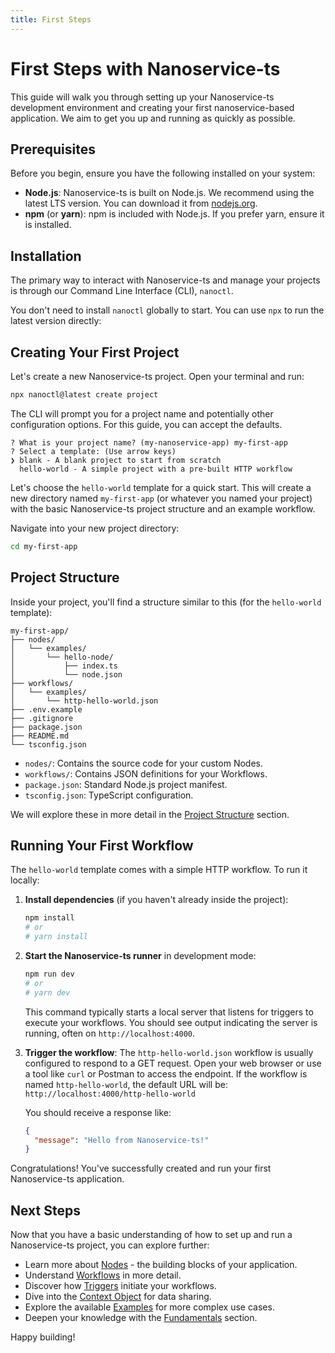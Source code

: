 ```yaml
---
title: First Steps
---
```


# First Steps with Nanoservice-ts

This guide will walk you through setting up your Nanoservice-ts development environment and creating your first nanoservice-based application. We aim to get you up and running as quickly as possible.

## Prerequisites

Before you begin, ensure you have the following installed on your system:

*   **Node.js**: Nanoservice-ts is built on Node.js. We recommend using the latest LTS version. You can download it from [nodejs.org](https://nodejs.org/).
*   **npm** (or **yarn**): npm is included with Node.js. If you prefer yarn, ensure it is installed.

## Installation

The primary way to interact with Nanoservice-ts and manage your projects is through our Command Line Interface (CLI), `nanoctl`.

You don't need to install `nanoctl` globally to start. You can use `npx` to run the latest version directly:

## Creating Your First Project

Let's create a new Nanoservice-ts project. Open your terminal and run:

```bash
npx nanoctl@latest create project
```

The CLI will prompt you for a project name and potentially other configuration options. For this guide, you can accept the defaults.

```
? What is your project name? (my-nanoservice-app) my-first-app
? Select a template: (Use arrow keys)
❯ blank - A blank project to start from scratch
  hello-world - A simple project with a pre-built HTTP workflow
```

Let's choose the `hello-world` template for a quick start. This will create a new directory named `my-first-app` (or whatever you named your project) with the basic Nanoservice-ts project structure and an example workflow.

Navigate into your new project directory:

```bash
cd my-first-app
```

## Project Structure

Inside your project, you'll find a structure similar to this (for the `hello-world` template):

```
my-first-app/
├── nodes/
│   └── examples/
│       └── hello-node/
│           ├── index.ts
│           └── node.json
├── workflows/
│   └── examples/
│       └── http-hello-world.json
├── .env.example
├── .gitignore
├── package.json
├── README.md
└── tsconfig.json
```

*   `nodes/`: Contains the source code for your custom Nodes.
*   `workflows/`: Contains JSON definitions for your Workflows.
*   `package.json`: Standard Node.js project manifest.
*   `tsconfig.json`: TypeScript configuration.

We will explore these in more detail in the [Project Structure](../fundamentals/project-structure.mdx) section.

## Running Your First Workflow

The `hello-world` template comes with a simple HTTP workflow. To run it locally:

1.  **Install dependencies** (if you haven't already inside the project):
    ```bash
    npm install
    # or
    # yarn install
    ```

2.  **Start the Nanoservice-ts runner** in development mode:
    ```bash
    npm run dev
    # or
    # yarn dev
    ```
    This command typically starts a local server that listens for triggers to execute your workflows. You should see output indicating the server is running, often on `http://localhost:4000`.

3.  **Trigger the workflow**:
    The `http-hello-world.json` workflow is usually configured to respond to a GET request. Open your web browser or use a tool like `curl` or Postman to access the endpoint. If the workflow is named `http-hello-world`, the default URL will be:
    `http://localhost:4000/http-hello-world`

    You should receive a response like:
    ```json
    {
      "message": "Hello from Nanoservice-ts!"
    }
    ```

Congratulations! You've successfully created and run your first Nanoservice-ts application.

## Next Steps

Now that you have a basic understanding of how to set up and run a Nanoservice-ts project, you can explore further:

*   Learn more about [Nodes](./nodes.mdx) - the building blocks of your application.
*   Understand [Workflows](./workflows.mdx) in more detail.
*   Discover how [Triggers](./triggers.mdx) initiate your workflows.
*   Dive into the [Context Object](./context.mdx) for data sharing.
*   Explore the available [Examples](../examples/index.mdx) for more complex use cases.
*   Deepen your knowledge with the [Fundamentals](../fundamentals/overview.mdx) section.

Happy building!
